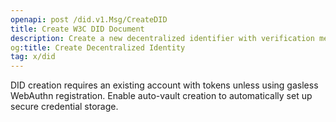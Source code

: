 ```yaml
---
openapi: post /did.v1.Msg/CreateDID
title: Create W3C DID Document
description: Create a new decentralized identifier with verification methods and services
og:title: Create Decentralized Identity
tag: x/did
---
```


<Note>
  DID creation requires an existing account with tokens unless using gasless WebAuthn registration.
</Note>

<Tip>
  Enable auto-vault creation to automatically set up secure credential storage.
</Tip>
